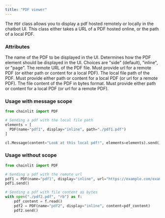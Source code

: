 ```yaml
---
title: "PDF viewer"
---
```


The `PDF` class allows you to display a pdf hosted remotely or locally in the chatbot UI. This class either takes a URL of a PDF hosted online, or the path of a local PDF.

### Attributes

<ParamField path="name" type="str">
  The name of the PDF to be displayed in the UI.
</ParamField>

<ParamField path="display" type="ElementDisplay" optional>
  Determines how the PDF element should be displayed in the UI. Choices are
  "side" (default), "inline", or "page".
</ParamField>

<ParamField path="url" type="str">
  The remote URL of the PDF file. Must provide url for a remote PDF (or either path or content for a local PDF).
</ParamField>

<ParamField path="path" type="str" optional>
  The local file path of the PDF. Must provide either path or content for a local PDF (or url for a remote PDF).
</ParamField>

<ParamField path="content" type="bytes" optional>
  The file content of the PDF in bytes format. Must provide either path or
  content for a local PDF (or url for a remote PDF).
</ParamField>

### Usage with message scope

```python Code Example
from chainlit import PDF

# Sending a pdf with the local file path
elements = [
  PDF(name="pdf1", display="inline", path="./pdf1.pdf")
]

cl.Message(content="Look at this local pdf!", elements=elements).send()
```

### Usage without scope

```python Code Example
from chainlit import PDF

# Sending a pdf with the remote url
pdf1 = PDF(name="pdf1", display="inline", url="https://example.com/example.pdf")
pdf1.send()

# Sending a pdf with file content as bytes
with open("./pdf2.pdf", "rb") as f:
    pdf_content = f.read()
    pdf2 = PDF(name="pdf2", display="inline", content=pdf_content)
    pdf2.send()
```
